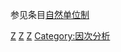 {{Catnav|頁面分類|人类社会|知識|科学|度量衡}}
{{Catnav|頁面分類|人类社会|知識|参考|度量衡}}

参见条目[[自然单位制|自然单位制]]

[[Category:计量单位制|Z]]
[[Category:粒子物理学|Z]]
[[Category:量子重力|Z]]
[[Category:因次分析|Category:因次分析]]